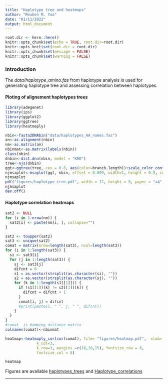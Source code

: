 ```yaml
---
title: "Haplotype tree and heatmaps"
author: "Reuben M. Yaa"
date: "01/11/2022"
output: html_document
---
```


```r
root.dir <- here::here()
knitr::opts_chunk$set(echo = TRUE, root.dir=root.dir)
knitr::opts_knit$set(root.dir = root.dir)
knitr::opts_chunk$set(message = FALSE)
knitr::opts_chunk$set(warning = FALSE)

```

### Introduction

The *data/haplotype_amino.fas* from haplotype analysis is used for generating haplotype tree and assessing correlation between haplotypes. 

#### Ploting of alignement haplotypes trees
```r
library(adegenet)
library(ips)
library(ggplot2)
library(ggtree)
library(heatmaply)

nbin<-fasta2DNAbin("data/haplotypes_AA_names.fas")
an<-as.alignment(nbin)
nm<-as.matrix(an) 
nbinmat<-as.matrix(labels(nbin))
class(nbin)
dnbin<-dist.dna(nbin, model = "K80")
tree<-njs(dnbin)
ggt<-ggtree(tree, cex = 0.8, aes(color=branch.length))+scale_color_continuous(high='lightskyblue1',low='coral4')+geom_tiplab(align=TRUE, size=5)+geom_treescale(y = -1, color = "coral4", fontsize = 7)
njmsaplot<-msaplot(ggt, nbin, offset = 0.009, width=1, height = 0.5, color = c(rep("rosybrown", 1), rep("sienna1", 1), rep("lightgoldenrod1", 1), rep("lightskyblue1", 1)))
njmsaplot
pdf("figures/haplotype_tree.pdf", width = 11, height = 9, paper = "a4", pointsize=15)#save as pdf file
njmsaplot
dev.off()

```

#### Haplotype correlation heatmaps

```r
sat2 <- NULL
for (i in 1:nrow(nm)) {
  sat2[i] <- paste(nm[i, ], collapse="")
}

sat2 <- toupper(sat2)
sat3 <- unique(sat2)
comat = matrix(nrow=length(sat3), ncol=length(sat3))
for (i in 1:length(sat3)) { 
  si <- sat3[i]
  for (j in 1:length(sat3)) { 
    sj <- sat3[j]
    difcnt = 0
    s1 = as.vector(strsplit(as.character(si), ""))
    s2 = as.vector(strsplit(as.character(sj), ""))
    for (k in 1:length(s1[[1]])) {
      if (s1[[1]][k] != s2[[1]][k]) {
        difcnt = difcnt + 1
      }
      comat[i, j] = difcnt
      #print(paste(i, " ", j, " ", difcnt))
    }
  }
}
#comat	is Hamming distance matrix
colnames(comat)<-nbinmat

heatmap<-heatmaply_cor(cor(comat), file= "figures/heatmap.pdf",  xlab= "haplotypes", ylab="haplotypes",
              k_col=3,
              k_row=3, margins =c(10,10,15), fontsize_row = 8,
              fontsize_col = 8)

heatmap
```



Figures are available [haplotypes_trees](https://github.com/mangiruben/Haplotype-population-analysis-of-pf-MSP1-in-Malaria/blob/main/figures/haplotype_tree.pdf) and [Haplotype_correlations](https://github.com/mangiruben/Haplotype-population-analysis-of-pf-MSP1-in-Malaria/blob/main/figures/heatmap.pdf)
<hr>